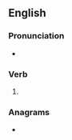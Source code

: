 ==English==

===Pronunciation===
* {{IPA|/fɹeɪts/|lang=en}}

===Verb===
{{head|en|verb form}}

# {{en-third-person singular of|freight}}

===Anagrams===
* {{anagrams|en|fighters|refights}}